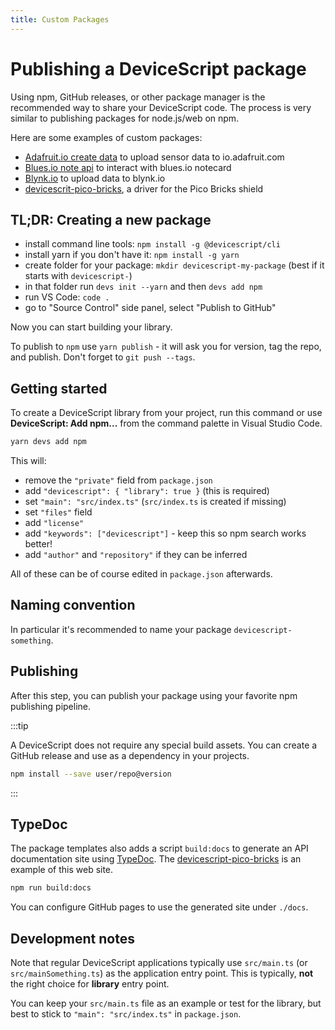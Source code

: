 ```yaml
---
title: Custom Packages
---
```


# Publishing a DeviceScript package

Using npm, GitHub releases, or other package manager is the recommended way to share your DeviceScript code.
The process is very similar to publishing packages for node.js/web on npm.

Here are some examples of custom packages:

-   [Adafruit.io create data](https://github.com/pelikhan/devicescript-adafruit-io/) to upload sensor data to io.adafruit.com
-   [Blues.io note api](https://github.com/pelikhan/devicescript-note) to interact with blues.io notecard
-   [Blynk.io](https://github.com/pelikhan/devicescript-blynk) to upload data to blynk.io
-   [devicescrit-pico-bricks](https://github.com/pelikhan/devicescript-pico-bricks), a driver for the Pico Bricks shield

## TL;DR: Creating a new package

-   install command line tools: `npm install -g @devicescript/cli`
-   install yarn if you don't have it: `npm install -g yarn`
-   create folder for your package: `mkdir devicescript-my-package` (best if it starts with `devicescript-`)
-   in that folder run `devs init --yarn` and then `devs add npm`
-   run VS Code: `code .`
-   go to "Source Control" side panel, select "Publish to GitHub"

Now you can start building your library.

To publish to `npm` use `yarn publish` - it will ask you for version, tag the repo, and publish.
Don't forget to `git push --tags`.

## Getting started

To create a DeviceScript library from your project, run this command
or use **DeviceScript: Add npm...** from the command palette in Visual Studio Code.

```bash
yarn devs add npm
```

This will:

-   remove the `"private"` field from `package.json`
-   add `"devicescript": { "library": true }` (this is required)
-   set `"main": "src/index.ts"` (`src/index.ts` is created if missing)
-   set `"files"` field
-   add `"license"`
-   add `"keywords": ["devicescript"]` - keep this so npm search works better!
-   add `"author"` and `"repository"` if they can be inferred

All of these can be of course edited in `package.json` afterwards.

## Naming convention

In particular it's recommended to name your package `devicescript-something`.

## Publishing

After this step, you can publish your package using your favorite npm publishing pipeline.

:::tip

A DeviceScript does not require any special build assets.
You can create a GitHub release and use as a dependency in your projects.

```bash npm2yarn
npm install --save user/repo@version
```

:::

## TypeDoc

The package templates also adds a script `build:docs` to generate an API documentation
site using [TypeDoc](https://typedoc.org/).
The [devicescript-pico-bricks](https://pelikhan.github.io/devicescript-pico-bricks) is an example of this web site.

```bash npm2yarn
npm run build:docs
```

You can configure GitHub pages to use the generated site under `./docs`.

## Development notes

Note that regular DeviceScript applications typically use `src/main.ts` (or `src/mainSomething.ts`)
as the application entry point.
This is typically, **not** the right choice for **library** entry point.

You can keep your `src/main.ts` file as an example or test for the library,
but best to stick to `"main": "src/index.ts"` in `package.json`.
